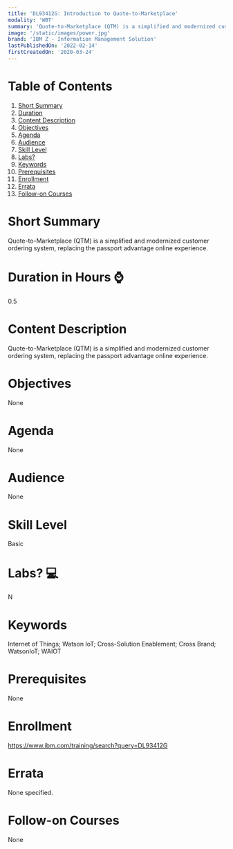 ```yaml
---
title: 'DL93412G: Introduction to Quote-to-Marketplace'
modality: 'WBT'
summary: 'Quote-to-Marketplace (QTM) is a simplified and modernized customer ordering system, replacing the passport advantage online experience.'
image: '/static/images/power.jpg'
brand: 'IBM Z - Information Management Solution'
lastPublishedOn: '2022-02-14'
firstCreatedOn: '2020-03-24'
---
```

# Table of Contents
1.  [Short Summary](#short-summary)
2.  [Duration](#duration-in-hours-)
3.  [Content Description](#content-description)
4.  [Objectives](#objectives)
5.  [Agenda](#agenda)
6.  [Audience](#audience)
7.  [Skill Level](#skill-level)
8.  [Labs?](#labs-)
9.  [Keywords](#keywords)
10. [Prerequisites](#prerequisites)
11. [Enrollment](#enrollment)
12. [Errata](#errata)
13. [Follow-on Courses](#follow-on-courses)

# Short Summary
Quote-to-Marketplace (QTM) is a simplified and modernized customer ordering system, replacing the passport advantage online experience.

# Duration in Hours ⌚
0.5

# Content Description
Quote-to-Marketplace (QTM) is a simplified and modernized customer ordering system, replacing the passport advantage online experience.

# Objectives
None

# Agenda
None

# Audience
None

# Skill Level
Basic               

# Labs? 💻
N

# Keywords
Internet of Things; Watson IoT; Cross-Solution Enablement; Cross Brand; WatsonIoT; WAIOT

# Prerequisites
None

# Enrollment
https://www.ibm.com/training/search?query=DL93412G

# Errata
None specified.

# Follow-on Courses
None

